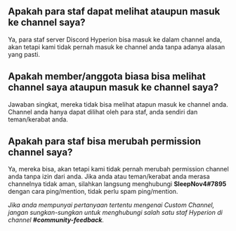 ## Apakah para staf dapat melihat ataupun masuk ke channel saya?
Ya, para staf server Discord Hyperion bisa masuk ke dalam channel anda, akan tetapi kami tidak pernah masuk ke channel anda tanpa adanya alasan yang pasti.

## Apakah member/anggota biasa bisa melihat channel saya ataupun masuk ke channel saya?
Jawaban singkat, mereka tidak bisa melihat atapun masuk ke channel anda. Channel anda hanya dapat dilihat oleh para staf, anda sendiri dan teman/kerabat anda.

## Apakah para staf bisa merubah permission channel saya?
Ya, mereka bisa, akan tetapi kami tidak pernah merubah permission channel anda tanpa izin dari anda. Jika anda atau teman/kerabat anda merasa channelnya tidak aman, silahkan langsung menghubungi **SleepNov4#7895** dengan cara ping/mention, tidak perlu spam ping/mention.

*Jika anda mempunyai pertanyaan tertentu mengenai Custom Channel, jangan sungkan-sungkan untuk menghubungi salah satu staf Hyperion di channel **#community-feedback**.*
